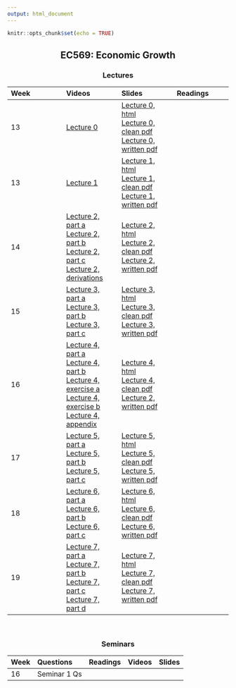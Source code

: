 ```yaml
---
output: html_document
---
```


```r
knitr::opts_chunk$set(echo = TRUE)
```

<center> <h2>EC569: Economic Growth</h2> </center>

<center> <h3>Lectures</h3> </center>
| Week | Videos | Slides | Readings |
|:---  |:---   | :---  | :---    | 
| 13   | [Lecture 0](https://kent.cloud.panopto.eu/Panopto/Pages/Viewer.aspx?id=e85944e0-68d5-4e98-91ae-acb100bf1ebc) | [Lecture 0, html](https://raw.githack.com/gunerilhan/economicgrowth/master/lecture0/lecture0.html#1) <br> [Lecture 0, clean pdf](https://raw.githack.com/gunerilhan/economicgrowth/master/lecture0/files/lecture0.pdf) <br> [Lecture 0, written pdf](https://raw.githack.com/gunerilhan/economicgrowth/master/lecture0/files/lecture0-written.pdf) | | 
| 13 |[Lecture 1](https://kent.cloud.panopto.eu/Panopto/Pages/Viewer.aspx?id=06e4ad7b-f33e-4690-8cba-acb1009d4263) |[Lecture 1, html](https://raw.githack.com/gunerilhan/economicgrowth/master/lecture1/lecture1.html#1) <br> [Lecture 1, clean pdf](https://raw.githack.com/gunerilhan/economicgrowth/master/lecture1/files/lecture1-clean.pdf) <br> [Lecture 1, written pdf](https://raw.githack.com/gunerilhan/economicgrowth/master/lecture1/files/lecture1-written.pdf) | |
| 14   | [Lecture 2, part a](https://kent.cloud.panopto.eu/Panopto/Pages/Viewer.aspx?id=565f6d7f-8a53-4a0c-a16e-acb700ae3bbf) <br> [Lecture 2, part b](https://kent.cloud.panopto.eu/Panopto/Pages/Viewer.aspx?id=dc08fb1c-129d-4641-a74d-acb700af26ee) <br> [Lecture 2, part c](https://kent.cloud.panopto.eu/Panopto/Pages/Viewer.aspx?id=3c87c1a1-925c-4fbe-8897-acb700b0d173) <br> [Lecture 2, derivations](https://kent.cloud.panopto.eu/Panopto/Pages/Viewer.aspx?id=66820963-3ce4-4b14-b473-acb700b23338) | [Lecture 2, html](https://raw.githack.com/gunerilhan/economicgrowth/master/lecture2/lecture2.html#1) <br> [Lecture 2, clean pdf](https://raw.githack.com/gunerilhan/economicgrowth/master/lecture2/files/lecture2-clean.pdf) <br> [Lecture 2, written pdf](https://raw.githack.com/gunerilhan/economicgrowth/master/lecture2/files/lecture2-written.pdf)| |
| 15   | [Lecture 3, part a](https://kent.cloud.panopto.eu/Panopto/Pages/Viewer.aspx?id=62fd2fb8-61ef-4bb7-af56-acbe00cb8d8b) <br> [Lecture 3, part b](https://kent.cloud.panopto.eu/Panopto/Pages/Viewer.aspx?id=827d0d4f-1cbc-4619-b774-acbe00d68ec0) <br> [Lecture 3, part c](https://kent.cloud.panopto.eu/Panopto/Pages/Viewer.aspx?id=b9941152-3076-4afe-b4ea-acbe00de07d4) | [Lecture 3, html](https://raw.githack.com/gunerilhan/economicgrowth/master/lecture3/lecture3.html#1) <br> [Lecture 3, clean pdf](https://raw.githack.com/gunerilhan/economicgrowth/master/lecture3/files/lecture3-clean.pdf) <br> [Lecture 3, written pdf](https://raw.githack.com/gunerilhan/economicgrowth/master/lecture3/files/lecture3-written.pdf) | |
| 16   | [Lecture 4, part a](https://kent.cloud.panopto.eu/Panopto/Pages/Viewer.aspx?id=e0bf6022-c2e5-4ad7-a2e8-acc500f6fc70) <br> [Lecture 4, part b](https://kent.cloud.panopto.eu/Panopto/Pages/Viewer.aspx?id=3b9bcb91-2ace-4016-b53b-acc500f88d16) <br> [Lecture 4, exercise a](https://kent.cloud.panopto.eu/Panopto/Pages/Viewer.aspx?id=43272305-5ae4-42a4-8f4a-acc500fa1ac4) <br> [Lecture 4, exercise b](https://kent.cloud.panopto.eu/Panopto/Pages/Viewer.aspx?id=a36ae899-3d3e-4e1c-8667-acc500fa55f2) <br> [Lecture 4, appendix](https://kent.cloud.panopto.eu/Panopto/Pages/Viewer.aspx?id=863e598d-7bba-4ab0-bfb5-acc800fabc71)| [Lecture 4, html](https://raw.githack.com/gunerilhan/economicgrowth/master/lecture4/lecture4.html#1) <br> [Lecture 4, clean pdf](https://raw.githack.com/gunerilhan/economicgrowth/master/lecture4/files/lecture4-clean.pdf) <br> [Lecture 2, written pdf](https://raw.githack.com/gunerilhan/economicgrowth/master/lecture4/files/lecture4-written.pdf) | |
| 17   | [Lecture 5, part a](https://kent.cloud.panopto.eu/Panopto/Pages/Viewer.aspx?id=46369f48-a3f2-44ea-addf-accd00ab7f68) <br> [Lecture 5, part b](https://kent.cloud.panopto.eu/Panopto/Pages/Viewer.aspx?id=c38fe264-076f-47a4-a10b-accd00aab983) <br> [Lecture 5, part c](https://kent.cloud.panopto.eu/Panopto/Pages/Viewer.aspx?id=59f028ac-8475-4af7-a849-accd00aaee11) | [Lecture 5, html](https://raw.githack.com/gunerilhan/economicgrowth/master/lecture5/lecture5.html#1) <br> [Lecture 5, clean pdf](https://raw.githack.com/gunerilhan/economicgrowth/master/lecture5/files/lecture5-clean.pdf) <br> [Lecture 5, written pdf](https://raw.githack.com/gunerilhan/economicgrowth/master/lecture5/files/lecture5-written.pdf)| |
| 18   | [Lecture 6, part a](https://kent.cloud.panopto.eu/Panopto/Pages/Viewer.aspx?id=a92a897b-ae5c-44eb-9037-acd6011ba7a9) <br> [Lecture 6, part b](https://kent.cloud.panopto.eu/Panopto/Pages/Viewer.aspx?id=32c3e633-5faa-4291-9218-acd60118e319) <br> [Lecture 6, part c](https://kent.cloud.panopto.eu/Panopto/Pages/Viewer.aspx?id=b1b64d8d-13d8-473e-b42f-acd60118e2e0) | [Lecture 6, html](https://raw.githack.com/gunerilhan/economicgrowth/master/lecture6/lecture6.html#1) <br> [Lecture 6, clean pdf](https://raw.githack.com/gunerilhan/economicgrowth/master/lecture6/files/lecture6-clean.pdf) <br> [Lecture 6, written pdf](https://raw.githack.com/gunerilhan/economicgrowth/master/lecture6/files/lecture6-written.pdf) | |
| 19   | [Lecture 7, part a](https://kent.cloud.panopto.eu/Panopto/Pages/Viewer.aspx?id=dd83d02e-406b-4fd5-8f0a-acdd00f24008) <br> [Lecture 7, part b](https://kent.cloud.panopto.eu/Panopto/Pages/Viewer.aspx?id=8e0130dd-cbe2-482c-a8de-acdd00f260d9) <br> [Lecture 7, part c](https://kent.cloud.panopto.eu/Panopto/Pages/Viewer.aspx?id=ffc051f1-b800-4438-9f2c-acdd00f26104) <br> [Lecture 7, part d](https://kent.cloud.panopto.eu/Panopto/Pages/Viewer.aspx?id=b3e692f1-dc8a-4c69-ab9c-acdd00f24050) | [Lecture 7, html](https://raw.githack.com/gunerilhan/economicgrowth/master/lecture7/lecture7.html#1) <br> [Lecture 7, clean pdf](https://raw.githack.com/gunerilhan/economicgrowth/master/lecture7/files/lecture7-clean.pdf) <br> [Lecture 7, written pdf](https://raw.githack.com/gunerilhan/economicgrowth/master/lecture7/files/lecture7-written.pdf)| |


<br>

<center> <h3>Seminars</h3> </center>

| Week | Questions | Readings | Videos | Slides |
|:---  | :---      | :---    | :---   | :---   |
| 16   | Seminar 1 Qs |       |        |        |


